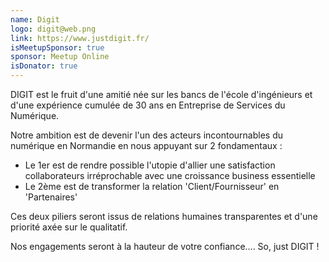 ```yaml
---
name: Digit
logo: digit@web.png
link: https://www.justdigit.fr/
isMeetupSponsor: true
sponsor: Meetup Online
isDonator: true
---
```


DIGIT est le fruit d'une amitié née sur les bancs de l'école d'ingénieurs et
d'une expérience cumulée de 30 ans en Entreprise de Services du Numérique.

Notre ambition est de devenir l'un des acteurs incontournables du numérique en
Normandie en nous appuyant sur 2 fondamentaux :

- Le 1er est de rendre possible l'utopie d'allier une satisfaction
  collaborateurs irréprochable avec une croissance business essentielle
- Le 2ème est de transformer la relation 'Client/Fournisseur' en 'Partenaires'

Ces deux piliers seront issus de relations humaines transparentes et d'une
priorité axée sur le qualitatif.

Nos engagements seront à la hauteur de votre confiance.... So, just DIGIT !

